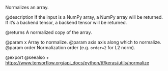 Normalizes an array.

@description
If the input is a NumPy array, a NumPy array will be returned.
If it's a backend tensor, a backend tensor will be returned.

@returns
    A normalized copy of the array.

@param x Array to normalize.
@param axis axis along which to normalize.
@param order Normalization order (e.g. `order=2` for L2 norm).

@export
@seealso
+ <https://www.tensorflow.org/api_docs/python/tf/keras/utils/normalize>
